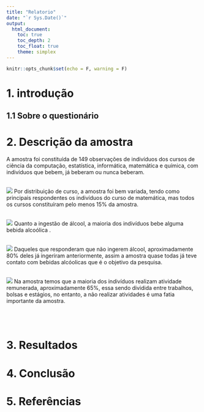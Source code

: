 ```yaml
---
title: "Relatorio"
date: "`r Sys.Date()`"
output:
  html_document:
    toc: true
    toc_depth: 2
    toc_float: true
    theme: simplex
---
```


```r
knitr::opts_chunk$set(echo = F, warning = F)
```

# 1. introdução

## 1.1 Sobre o questionário

# 2. Descrição da amostra

A amostra foi constituída de 149 observações de indivíduos dos cursos de ciência da computação, estatística, informática, matemática e química, com indivíduos que bebem, já beberam ou nunca beberam.
<br><br>

![](img/uni/curso.jpg)
Por distribuição de curso, a amostra foi bem variada, tendo como principais respondentes os indivíduos do curso de matemática, mas todos os cursos constituíram pelo menos 15% da amostra. <br><br>


![](img/uni/ingestao.jpg)
Quanto a ingestão de álcool, a maioria dos indivíduos bebe alguma bebida alcoólica .<br><br>

![](img/uni/ingestao_previa.jpg)
Daqueles que responderam que não ingerem álcool, aproximadamente 80% deles já ingeriram anteriormente, assim a amostra quase todas já teve contato com bebidas alcóolicas que é o objetivo da pesquisa.<br><br>

![](img/uni/remuneracao.jpg)
Na amostra temos que a maioria dos indivíduos realizam atividade remunerada, aproximadamente 65%, essa sendo dividida entre trabalhos, bolsas e estágios, no entanto, a não realizar atividades é uma fatia importante da amostra.<br><br><br><br>

# 3. Resultados

# 4. Conclusão

# 5. Referências